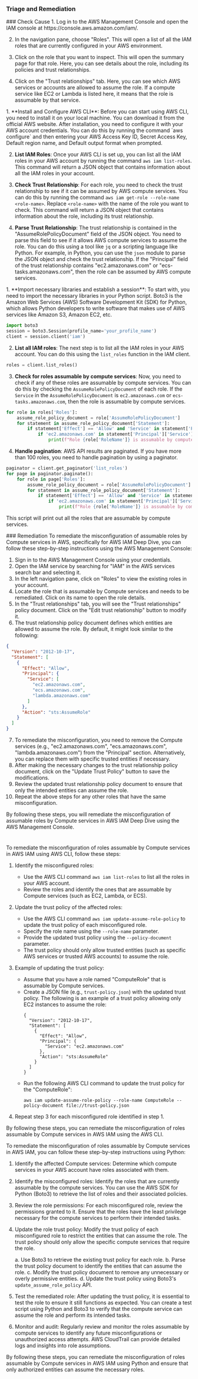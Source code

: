 
### Triage and Remediation
<Tabs>


<Tab title='Cause'>
### Check Cause
<AccordionGroup>
<Accordion title='Using Console' defaultOpen='true'>
1. Log in to the AWS Management Console and open the IAM console at https://console.aws.amazon.com/iam/.

2. In the navigation pane, choose "Roles". This will open a list of all the IAM roles that are currently configured in your AWS environment.

3. Click on the role that you want to inspect. This will open the summary page for that role. Here, you can see details about the role, including its policies and trust relationships.

4. Click on the "Trust relationships" tab. Here, you can see which AWS services or accounts are allowed to assume the role. If a compute service like EC2 or Lambda is listed here, it means that the role is assumable by that service.
</Accordion>

<Accordion title='Using CLI'>
1. **Install and Configure AWS CLI**: Before you can start using AWS CLI, you need to install it on your local machine. You can download it from the official AWS website. After installation, you need to configure it with your AWS account credentials. You can do this by running the command `aws configure` and then entering your AWS Access Key ID, Secret Access Key, Default region name, and Default output format when prompted.

2. **List IAM Roles**: Once your AWS CLI is set up, you can list all the IAM roles in your AWS account by running the command `aws iam list-roles`. This command will return a JSON object that contains information about all the IAM roles in your account.

3. **Check Trust Relationship**: For each role, you need to check the trust relationship to see if it can be assumed by AWS compute services. You can do this by running the command `aws iam get-role --role-name <role-name>`. Replace `<role-name>` with the name of the role you want to check. This command will return a JSON object that contains information about the role, including its trust relationship.

4. **Parse Trust Relationship**: The trust relationship is contained in the "AssumeRolePolicyDocument" field of the JSON object. You need to parse this field to see if it allows AWS compute services to assume the role. You can do this using a tool like `jq` or a scripting language like Python. For example, in Python, you can use the `json` module to parse the JSON object and check the trust relationship. If the "Principal" field of the trust relationship contains "ec2.amazonaws.com" or "ecs-tasks.amazonaws.com", then the role can be assumed by AWS compute services.
</Accordion>

<Accordion title='Using Python'>
1. **Import necessary libraries and establish a session**: To start with, you need to import the necessary libraries in your Python script. Boto3 is the Amazon Web Services (AWS) Software Development Kit (SDK) for Python, which allows Python developers to write software that makes use of AWS services like Amazon S3, Amazon EC2, etc. 

```python
import boto3
session = boto3.Session(profile_name='your_profile_name')
client = session.client('iam')
```

2. **List all IAM roles**: The next step is to list all the IAM roles in your AWS account. You can do this using the `list_roles` function in the IAM client.

```python
roles = client.list_roles()
```

3. **Check for roles assumable by compute services**: Now, you need to check if any of these roles are assumable by compute services. You can do this by checking the `AssumeRolePolicyDocument` of each role. If the `Service` in the `AssumeRolePolicyDocument` is `ec2.amazonaws.com` or `ecs-tasks.amazonaws.com`, then the role is assumable by compute services.

```python
for role in roles['Roles']:
    assume_role_policy_document = role['AssumeRolePolicyDocument']
    for statement in assume_role_policy_document['Statement']:
        if statement['Effect'] == 'Allow' and 'Service' in statement['Principal']:
            if 'ec2.amazonaws.com' in statement['Principal']['Service'] or 'ecs-tasks.amazonaws.com' in statement['Principal']['Service']:
                print(f"Role {role['RoleName']} is assumable by compute services")
```

4. **Handle pagination**: AWS API results are paginated. If you have more than 100 roles, you need to handle pagination by using a paginator.

```python
paginator = client.get_paginator('list_roles')
for page in paginator.paginate():
    for role in page['Roles']:
        assume_role_policy_document = role['AssumeRolePolicyDocument']
        for statement in assume_role_policy_document['Statement']:
            if statement['Effect'] == 'Allow' and 'Service' in statement['Principal']:
                if 'ec2.amazonaws.com' in statement['Principal']['Service'] or 'ecs-tasks.amazonaws.com' in statement['Principal']['Service']:
                    print(f"Role {role['RoleName']} is assumable by compute services")
```

This script will print out all the roles that are assumable by compute services.
</Accordion>

</AccordionGroup>
</Tab>
<Tab title='Remediation'>
### Remediation

<AccordionGroup>
<Accordion title='Using Console' defaultOpen='true'>
To remediate the misconfiguration of assumable roles by Compute services in AWS, specifically for AWS IAM Deep Dive, you can follow these step-by-step instructions using the AWS Management Console:

1. Sign in to the AWS Management Console using your credentials.
2. Open the IAM service by searching for "IAM" in the AWS services search bar and selecting it.
3. In the left navigation pane, click on "Roles" to view the existing roles in your account.
4. Locate the role that is assumable by Compute services and needs to be remediated. Click on its name to open the role details.
5. In the "Trust relationships" tab, you will see the "Trust relationships" policy document. Click on the "Edit trust relationship" button to modify it.
6. The trust relationship policy document defines which entities are allowed to assume the role. By default, it might look similar to the following:

```json
{
  "Version": "2012-10-17",
  "Statement": [
    {
      "Effect": "Allow",
      "Principal": {
        "Service": [
          "ec2.amazonaws.com",
          "ecs.amazonaws.com",
          "lambda.amazonaws.com"
        ]
      },
      "Action": "sts:AssumeRole"
    }
  ]
}
```

7. To remediate the misconfiguration, you need to remove the Compute services (e.g., "ec2.amazonaws.com", "ecs.amazonaws.com", "lambda.amazonaws.com") from the "Principal" section. Alternatively, you can replace them with specific trusted entities if necessary.
8. After making the necessary changes to the trust relationship policy document, click on the "Update Trust Policy" button to save the modifications.
9. Review the updated trust relationship policy document to ensure that only the intended entities can assume the role.
10. Repeat the above steps for any other roles that have the same misconfiguration.

By following these steps, you will remediate the misconfiguration of assumable roles by Compute services in AWS IAM Deep Dive using the AWS Management Console.

#
</Accordion>

<Accordion title='Using CLI'>
To remediate the misconfiguration of roles assumable by Compute services in AWS IAM using AWS CLI, follow these steps:

1. Identify the misconfigured roles: 
   - Use the AWS CLI command `aws iam list-roles` to list all the roles in your AWS account.
   - Review the roles and identify the ones that are assumable by Compute services (such as EC2, Lambda, or ECS).

2. Update the trust policy of the affected roles:
   - Use the AWS CLI command `aws iam update-assume-role-policy` to update the trust policy of each misconfigured role.
   - Specify the role name using the `--role-name` parameter.
   - Provide the updated trust policy using the `--policy-document` parameter.
   - The trust policy should only allow trusted entities (such as specific AWS services or trusted AWS accounts) to assume the role.

3. Example of updating the trust policy:
   - Assume that you have a role named "ComputeRole" that is assumable by Compute services.
   - Create a JSON file (e.g., `trust-policy.json`) with the updated trust policy. The following is an example of a trust policy allowing only EC2 instances to assume the role:
     ```
     {
       "Version": "2012-10-17",
       "Statement": [
         {
           "Effect": "Allow",
           "Principal": {
             "Service": "ec2.amazonaws.com"
           },
           "Action": "sts:AssumeRole"
         }
       ]
     }
     ```
   - Run the following AWS CLI command to update the trust policy for the "ComputeRole":
     ```
     aws iam update-assume-role-policy --role-name ComputeRole --policy-document file://trust-policy.json
     ```

4. Repeat step 3 for each misconfigured role identified in step 1.

By following these steps, you can remediate the misconfiguration of roles assumable by Compute services in AWS IAM using the AWS CLI.
</Accordion>

<Accordion title='Using Python'>
To remediate the misconfiguration of roles assumable by Compute services in AWS IAM, you can follow these step-by-step instructions using Python:

1. Identify the affected Compute services: Determine which compute services in your AWS account have roles associated with them.

2. Identify the misconfigured roles: Identify the roles that are currently assumable by the compute services. You can use the AWS SDK for Python (Boto3) to retrieve the list of roles and their associated policies.

3. Review the role permissions: For each misconfigured role, review the permissions granted to it. Ensure that the roles have the least privilege necessary for the compute services to perform their intended tasks.

4. Update the role trust policy: Modify the trust policy of each misconfigured role to restrict the entities that can assume the role. The trust policy should only allow the specific compute services that require the role.

   a. Use Boto3 to retrieve the existing trust policy for each role.
   b. Parse the trust policy document to identify the entities that can assume the role.
   c. Modify the trust policy document to remove any unnecessary or overly permissive entities.
   d. Update the trust policy using Boto3's `update_assume_role_policy` API.

5. Test the remediated role: After updating the trust policy, it is essential to test the role to ensure it still functions as expected. You can create a test script using Python and Boto3 to verify that the compute service can assume the role and perform its intended tasks.

6. Monitor and audit: Regularly review and monitor the roles assumable by compute services to identify any future misconfigurations or unauthorized access attempts. AWS CloudTrail can provide detailed logs and insights into role assumptions.

By following these steps, you can remediate the misconfiguration of roles assumable by Compute services in AWS IAM using Python and ensure that only authorized entities can assume the necessary roles.
</Accordion>

</AccordionGroup>
</Tab>
</Tabs>
